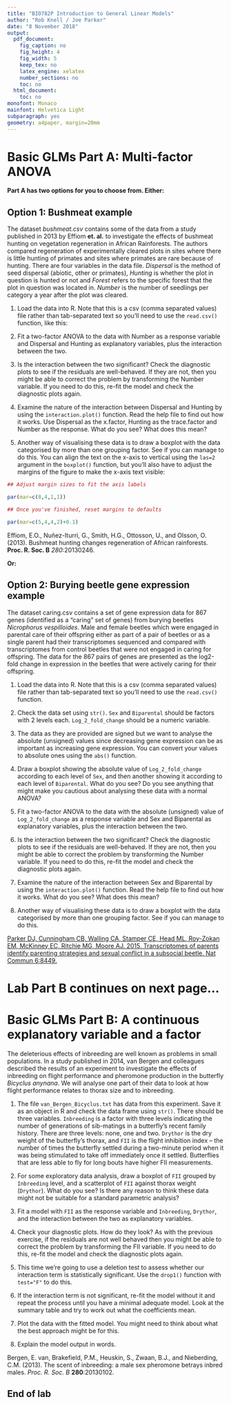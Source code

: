 ```yaml
---
title: "BIO782P Introduction to General Linear Models"
author: "Rob Knell / Joe Parker"
date: "8 November 2018"
output:
  pdf_document:
    fig_caption: no
    fig_height: 4
    fig_width: 5
    keep_tex: no
    latex_engine: xelatex
    number_sections: no
    toc: no
  html_document:
    toc: no
monofont: Monaco
mainfont: Helvetica Light
subparagraph: yes
geometry: a4paper, margin=20mm
---
```


# Basic GLMs Part A: Multi-factor ANOVA

**Part A has two options for you to choose from. Either:**  

## Option 1: Bushmeat example

The dataset *bushmeat.csv* contains some of the data from a study published in 2013 by Effiom **et. al.** to investigate the effects of bushmeat hunting on vegetation regeneration in African Rainforests. The authors compared regeneration of experimentally cleared plots in sites where there is little hunting of primates and sites where primates are rare because of hunting. There are four variables in the data file. *Dispersal* is the method of seed dispersal (abiotic, other or primates), *Hunting* is whether the plot in question is hunted or not and *Forest* refers to the specific forest that the plot in question was located in. *Number* is the number of seedlings per category a year after the plot was cleared.

1.	Load the data into R. Note that this is a csv (comma separated values) file rather than tab-separated text so you’ll need to use the `read.csv()` function, like this:

4.	Fit a two-factor ANOVA to the data with Number as a response variable and Dispersal and Hunting as explanatory variables, plus the interaction between the two.

5.	Is the interaction between the two significant? Check the diagnostic plots to see if the residuals are well-behaved. If they are not, then you might be able to correct the problem by transforming the Number variable. If you need to do this, re-fit the model and check the diagnostic plots again.

6.	Examine the nature of the interaction between Dispersal and Hunting by using the `interaction.plot()` function. Read the help file to find out how it works. Use Dispersal as the x.factor, Hunting as the trace.factor and Number as the response. What do you see? What does this mean?

7.	Another way of visualising these data is to draw a boxplot with the data categorised by more than one grouping factor. See if you can manage to do this. You can align the text on the x-axis to vertical using the `las=2` argument in the `boxplot()` function, but you'll also have to adjust the margins of the figure to make the x-axis text visible:

```r
## Adjust margin sizes to fit the axis labels

par(mar=c(8,4,1,1))

## Once you've finished, reset margins to defaults

par(mar=c(5,4,4,2)+0.1)  
```

Effiom, E.O., Nuñez-Iturri, G., Smith, H.G., Ottosson, U., and Olsson, O. (2013). Bushmeat hunting changes regeneration of African rainforests. **Proc. R. Soc. B** *280*:20130246.

\pagebreak


**Or:**

## Option 2: Burying beetle gene expression example


The dataset caring.csv contains a set of gene expression data for 867 genes (identified as a “caring” set of genes) from burying beetles *Nicrophorus vespilloides*. Male and female beetles which were engaged in parental care of their offspring either as part of a pair of beetles or as a single parent had their transcriptomes sequenced and compared with transcriptomes from control beetles that were not engaged in caring for offspring. The data for the 867 pairs of genes are presented as the log2-fold change in expression in the beetles that were actively caring for their offspring.




1.	Load the data into R. Note that this is a csv (comma separated values) file rather than tab-separated text so you’ll need to use the `read.csv()` function.

2.	Check the data set using `str()`. `Sex` and `Biparental` should be factors with 2 levels each. `Log_2_fold_change` should be a numeric variable.

3.	The data as they are provided are signed but we want to analyse the absolute (unsigned) values since decreasing gene expression can be as important as increasing gene expression. You can convert your values to absolute ones using the `abs()` function.

4.	Draw a boxplot showing the absolute value of `Log_2_fold_change` according to each level of `Sex`, and then another showing it according to each level of `Biparental`. What do you see? Do you see anything that might make you cautious about analysing these data with a normal ANOVA?

5.	Fit a two-factor ANOVA to the data with the absolute (unsigned) value of `Log_2_fold_change` as a response variable and Sex and Biparental  as explanatory variables, plus the interaction between the two.

6.	Is the interaction between the two significant? Check the diagnostic plots to see if the residuals are well-behaved. If they are not, then you might be able to correct the problem by transforming the Number variable. If you need to do this, re-fit the model and check the diagnostic plots again.

7.	Examine the nature of the interaction between Sex and Biparental by using the `interaction.plot()` function. Read the help file to find out how it works. What do you see? What does this mean?

8.	Another way of visualising these data is to draw a boxplot with the data categorised by more than one grouping factor. See if you can manage to do this.


[Parker DJ, Cunningham CB, Walling CA, Stamper CE, Head ML, Roy-Zokan EM, McKinney EC, Ritchie MG, Moore AJ. 2015. Transcriptomes of parents identify parenting strategies and sexual conflict in a subsocial beetle. Nat Commun 6:8449.](http://www.nature.com/ncomms/2015/150929/ncomms9449/abs/ncomms9449.html)

# Lab Part B continues on next page...
\pagebreak

# Basic GLMs Part B: A continuous explanatory variable and a factor

The deleterious effects of inbreeding are well known as problems in small populations. In a study published in 2014, van Bergen and colleagues described the results of an experiment to investigate the effects of inbreeding on flight performance and pheromone production in the butterfly *Bicyclus anynana*. We will analyse one part of their data to look at how flight performance relates to thorax size and to inbreeding.


1.	The file `van_Bergen_Bicyclus.txt` has data from this experiment. Save it as an object in R and check the data frame using `str()`. There should be three variables. `Inbreeding` is a factor with three levels indicating the number of generations of sib-matings in a butterfly’s recent family history. There are three levels: none, one and two. `Drythor` is the dry weight of the butterfly’s thorax, and `FII` is the flight inhibition index – the number of times the butterfly settled during a two-minute period when it was being stimulated to take off immediately once it settled. Butterflies that are less able to fly for long bouts have higher FII measurements.

2.	For some exploratory data analysis, draw a boxplot of `FII` grouped by `Inbreeding` level, and a scatterplot of `FII` against thorax weight (`Drythor`). What do you see? Is there any reason to think these data might not be suitable for a standard parametric analysis?


3.	Fit a model with `FII` as the response variable and `Inbreeding`, `Drythor`, and the interaction between the two as explanatory variables.

4.	Check your diagnostic plots. How do they look? As with the previous exercise, if the residuals are not well behaved then you might be able to correct the problem by transforming the FII variable. If you need to do this, re-fit the model and check the diagnostic plots again.

5.	This time we’re going to use a deletion test to assess whether our interaction term is statistically significant. Use the `drop1()` function with `test="F"` to do this.

6.	If the interaction term is not significant, re-fit the model without it and repeat the process until you have a minimal adequate model. Look at the summary table and try to work out what the coefficients mean.

7.	Plot the data with the fitted model. You might need to think about what the best approach might be for this.

8.	Explain the model output in words.

Bergen, E. van, Brakefield, P.M., Heuskin, S., Zwaan, B.J., and Nieberding, C.M. (2013). The scent of inbreeding: a male sex pheromone betrays inbred males. *Proc. R. Soc. B* **280**:20130102.

## End of lab

